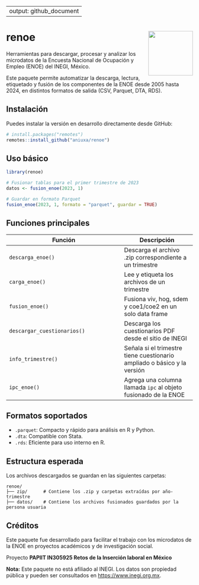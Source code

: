 
---
output: github_document
---

<!-- README.md es generado por R. Para actualizarlo, ejecuta rmarkdown::render("README.Rmd") -->

# renoe <img src="man/figures/logo.png" align="right" height="120" />

Herramientas para descargar, procesar y analizar los microdatos de la Encuesta Nacional de Ocupación y Empleo (ENOE) del INEGI, México.

Este paquete permite automatizar la descarga, lectura, etiquetado y fusión de los componentes de la ENOE desde 2005 hasta 2024, en distintos formatos de salida (CSV, Parquet, DTA, RDS).

## Instalación

Puedes instalar la versión en desarrollo directamente desde GitHub:

```r
# install.packages("remotes")
remotes::install_github("aniuxa/renoe")
```

## Uso básico

```r
library(renoe)

# Fusionar tablas para el primer trimestre de 2023
datos <- fusion_enoe(2023, 1)

# Guardar en formato Parquet
fusion_enoe(2023, 1, formato = "parquet", guardar = TRUE)
```

## Funciones principales

| Función             | Descripción |
|---------------------|-------------|
| `descarga_enoe()`   | Descarga el archivo .zip correspondiente a un trimestre |
| `carga_enoe()`      | Lee y etiqueta los archivos de un trimestre |
| `fusion_enoe()`     | Fusiona viv, hog, sdem y coe1/coe2 en un solo data frame |
| `descargar_cuestionarios()` | Descarga los cuestionarios PDF desde el sitio de INEGI |
| `info_trimestre()` | Señala si el trimestre tiene cuestionario ampliado o básico y la versión |
| `ipc_enoe()`       | Agrega una columna llamada `ipc` al objeto fusionado de la ENOE |

## Formatos soportados

- `.parquet`: Compacto y rápido para análisis en R y Python.
- `.dta`: Compatible con Stata.
- `.rds`: Eficiente para uso interno en R.

## Estructura esperada

Los archivos descargados se guardan en las siguientes carpetas:

```
renoe/
├── zip/      # Contiene los .zip y carpetas extraídas por año-trimestre
├── datos/    # Contiene los archivos fusionados guardados por la persona usuaria
```

## Créditos

Este paquete fue desarrollado para facilitar el trabajo con los microdatos de la ENOE en proyectos académicos y de investigación social.

Proyecto **PAPIIT IN305925 Retos de la Inserción laboral en México**


**Nota:** Este paquete no está afiliado al INEGI. Los datos son propiedad pública y pueden ser consultados en [https://www.inegi.org.mx](https://www.inegi.org.mx).
